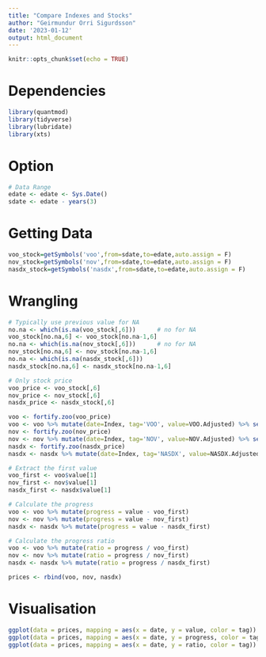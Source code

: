---
title: "Compare Indexes and Stocks"
author: "Geirmundur Orri Sigurdsson"
date: '2023-01-12'
output: html_document
---

```{r setup, include=FALSE}
knitr::opts_chunk$set(echo = TRUE)
```

# Dependencies

```{r dependencies, message=FALSE, warning=FALSE}
library(quantmod)
library(tidyverse)
library(lubridate)
library(xts)
```

# Option

```{r option}
# Data Range
edate <- edate <- Sys.Date()
sdate <- edate - years(3)
```

# Getting Data

```{r getting}
voo_stock=getSymbols('voo',from=sdate,to=edate,auto.assign = F)
nov_stock=getSymbols('nov',from=sdate,to=edate,auto.assign = F)
nasdx_stock=getSymbols('nasdx',from=sdate,to=edate,auto.assign = F)
```

# Wrangling

```{r wrangling}
# Typically use previous value for NA
no.na <- which(is.na(voo_stock[,6]))      # no for NA
voo_stock[no.na,6] <- voo_stock[no.na-1,6]
no.na <- which(is.na(nov_stock[,6]))      # no for NA
nov_stock[no.na,6] <- nov_stock[no.na-1,6]
no.na <- which(is.na(nasdx_stock[,6]))
nasdx_stock[no.na,6] <- nasdx_stock[no.na-1,6]

# Only stock price
voo_price <- voo_stock[,6]
nov_price <- nov_stock[,6]
nasdx_price <- nasdx_stock[,6]

voo <- fortify.zoo(voo_price)
voo <- voo %>% mutate(date=Index, tag='VOO', value=VOO.Adjusted) %>% select(date, tag, value)
nov <- fortify.zoo(nov_price)
nov <- nov %>% mutate(date=Index, tag='NOV', value=NOV.Adjusted) %>% select(date, tag, value)
nasdx <- fortify.zoo(nasdx_price)
nasdx <- nasdx %>% mutate(date=Index, tag='NASDX', value=NASDX.Adjusted) %>% select(date, tag, value)

# Extract the first value
voo_first <- voo$value[1]
nov_first <- nov$value[1]
nasdx_first <- nasdx$value[1]

# Calculate the progress
voo <- voo %>% mutate(progress = value - voo_first)
nov <- nov %>% mutate(progress = value - nov_first)
nasdx <- nasdx %>% mutate(progress = value - nasdx_first)

# Calculate the progress ratio
voo <- voo %>% mutate(ratio = progress / voo_first)
nov <- nov %>% mutate(ratio = progress / nov_first)
nasdx <- nasdx %>% mutate(ratio = progress / nasdx_first)

prices <- rbind(voo, nov, nasdx)
```

# Visualisation

```{r visualisation, warning=FALSE}
ggplot(data = prices, mapping = aes(x = date, y = value, color = tag)) + geom_line()
ggplot(data = prices, mapping = aes(x = date, y = progress, color = tag)) + geom_line()
ggplot(data = prices, mapping = aes(x = date, y = ratio, color = tag)) + geom_line()
```
